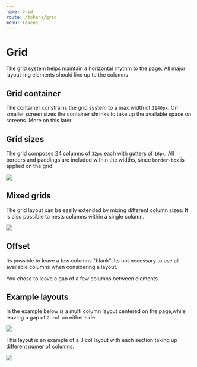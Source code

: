 ```yaml
---
name: Grid
route: /tokens/grid
menu: Tokens
---
```




# Grid

The grid system helps maintain a horizontal rhythm to the page. All major layout-ing elements should line up to the columns


## Grid container

The container constrains the grid system to a max width of `1140px`. On smaller screen sizes the container shrinks to take up the available space on screens. More on this later.


## Grid sizes

The grid composes 24 columns of `32px` each with gutters of `16px`. All borders and paddings are included within the widths, since `border-box` is applied on the grid.

<Image
  imageWidth={620}
  imageHeight={346}
  src={GridCols}
/>


## Mixed grids

The grid layout can be easily extended by mixing different column sizes. It is also possible to nests columns within a single column.

<Image
  imageWidth={620}
  imageHeight={346}
  src={GridLayouts}
/>


## Offset

Its possible to leave a few columns "blank". Its not necessary to use all available columns when considering a layout.

You chose to leave a gap of a few columns between elements.


## Example layouts

In the example below is a multi column layout centered on the page,while leaving a gap of `2 col` on either side.

<Image
  imageWidth={620}
  imageHeight={346}
  src={GridAround}
/>

<div className="mt-10" />

This layout is an example of a 3 col layout with each section taking up different numer of columns.

<Image
  imageWidth={620}
  imageHeight={346}
  src={GridHoly}
/>